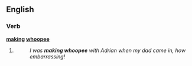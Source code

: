 ==English==

===Verb===
'''[[making]] [[whoopee]]'''

# {{present participle of|[[make whoopee]]}}
#:''I was '''making whoopee''' with Adrian when my dad came in, how embarrassing!''